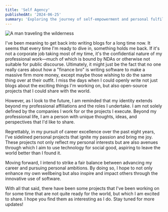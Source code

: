 ```yaml
---
title: 'Self Agency'
publishedAt: '2024-06-25'
summary: 'Exploring the journey of self-empowerment and personal fulfillment as I balance the demands of a tech career with my passion for using software to enact positive change.'
---
```


![A man traveling the wilderness](/assets/img/blog/self-agency.jpg)

I've been meaning to get back into writing blogs for a long time now. It seems that every time I'm ready to dive in, something holds me back. If it's not a corporate job taking most of my time, it's the confidential nature of my professional work—much of which is bound by NDAs or otherwise not suitable for public discourse. Ultimately, it might just be the fact that no one really cares about how a "finance bro" is writing software to make a massive firm more money, except maybe those wishing to do the same thing over at their outfit. I miss the days when I could openly write not just blogs about the exciting things I'm working on, but also open-source projects that I could share with the world.

However, as I look to the future, I am reminded that my identity extends beyond my professional affiliations and the roles I undertake. I am not solely defined by the companies I work for or the projects I execute. Beyond my professional life, I am a person with unique thoughts, ideas, and perspectives that I'd like to share.

Regrettably, in my pursuit of career excellence over the past eight years, I’ve sidelined personal projects that ignite my passion and bring me joy. These projects not only reflect my personal interests but are also avenues through which I aim to use technology for social good, aspiring to leave the world better than I found it.

Moving forward, I intend to strike a fair balance between advancing my career and pursuing personal ambitions. By doing so, I hope to not only enhance my own wellbeing but also inspire and impact others through the innovative use of software.

With all that said, there have been some projects that I've been working on for some time that are not quite ready for the world, but which I am excited to share. I hope you find them as interesting as I do. Stay tuned for more updates!
